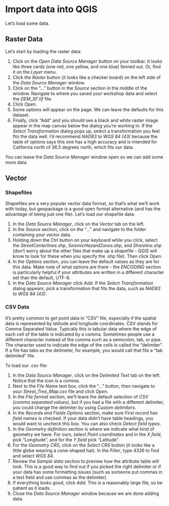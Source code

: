 # Import data into QGIS
Let's load some data.

##  Raster Data
Let's start by loading the raster data:

1. Click on the *Open Data Source Manager* button on your toolbar.  It looks like three cards (one red, one yellow, and one blue) fanned out. Or, find it on the *Layer* menu.
1. Click the *Raster* button (it looks like a checker board) on the left side of the *Data Source Manager* window.
1. Click on the "..." button in the *Source* section in the middle of the window. Navigate to where you saved your workshop data and select the *DEM_SF.tif* file.
3. Click *Open*.
4. Some options will appear on the page. We can leave the defaults for this dataset.
5. Finally, click "Add" and you should see a black and white raster image appear in the map canvas below the dialog you're working in. If the *Select Transformation* dialog pops up, select a transformation you feel fits the data well. I'd recommend *NAD83 to WGS 84 (43)* because the table of options says this one has a high accuracy and is intended for California north of 36.5 degrees north, which fits our data.

You can leave the *Data Source Manager* window open so we can add some more data.

## Vector
### Shapefiles
Shapefiles are a very popular vector data format, so that's what we'll work with today, but geopackage is a good open format alternative (and has the advantage of being just one file).  Let's load our shapefile data:

1. In the *Data Source Manager*, click on the *Vector* tab on the left.
1. In the *Source* section, click on the "..." and navigate to the folder containing your vector data.
1. Holding down the Ctrl button on your keyboard while you click, select the *StreetCenterlines.shp*, *SeismicHazardZones.shp*, and *Shoreline.shp* (don't worry about the other files that make up a shapefile - QGIS will know to look for these when you specify the .shp file).  Then click *Open*. 
1. In the *Options* section, you can leave the default values as they are for this data. Make note of what options are there - the *ENCODING* section is particularly helpful if your attributes are written in a different character set than the default, UTF-8.
1. In the *Data Source Manager* click *Add*. If the *Select Transformation* dialog appears, pick a transformation that fits the data, such as *NAD83 to WGS 84 (43)*.

### CSV Data
It's pretty common to get point data in "CSV" file, especially if the spatial data is represented by latitude and longitude coordinates.  CSV stands for Comma Separated Value.  Typically this is tabular data where the edge of each cell of the table is indicated by a comma.  Sometimes people use a different character instead of the comma such as a semicolon, tab, or pipe. The character used to indicate the edge of the cells is called the "delimiter".  If a file has tabs as the delimeter, for example, you would call that file a "tab delimited" file.

To load our .csv file:

1. In the *Data Source Manager*, click on the *Delimited Text* tab on the left.  Notice that the icon is a comma.
1. Next to the *File Name* text box, click the "..." button, then navigate to your *Street_Tree_Map.csv* file and click *Open*.
1. In the *File format* section, we'll leave the default selection of *CSV (comma separated values)*, but if you had a file with a different delimiter, you could change the delimiter by using *Custom delimiters*.
1. In the *Records and Fields Options* section, make sure *First record has field names* is checked.  If your data didn't have table headings, you would want to uncheck this box. You can also check *Detect field types*.
1. In the *Geometry definition* section is where we indicate what kind of geometry we have.  For ours, select *Point coordinates* and in the *X field*, pick "Longitude", and for the *Y field* pick "Latitude".
1. For the *Geometry CRS*, click on the *Select CRS* button (it looks like a little globe wearing a cone-shaped hat). In the *Filter*, type 4326 to find and select *WGS 84*.
1. Review the *Sample data* section to preview how the attribute table will look.  This is a good way to find out if you picked the right delimiter or if your data has some formatting issues (such as someone put commas in a text field and use commas as the delimiter).
1. If everything looks good, click *Add*.  This is a reasonably large file, so be patient as it loads.
1. Close the *Data Source Manager* window because we are done adding data.
